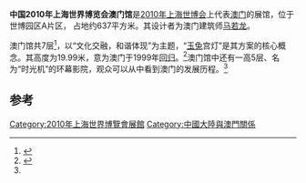 {{Infobox building
| building_name       = 2010年上海世博会澳门馆
| native_building_name= 
| former_names        =
| alternate_names     =
| image               = Expo_2010_Macau_Pavilion.jpg
| caption             = 
| map_type            = 
| altitude            = 
| building_type       = 
| architectural_style = 
| structural_system   = 
| cost                = 
| ren_cost            =
| location            = [[上海|上海]]世博园区A片区
| address             = 
| client              = 
| owner               = 
| current_tenants     = 
| landlord            = 
| coordinates         = 
| start_date          = 
| completion_date     = 
| inauguration_date   =
| renovation_date     = 
| demolition_date     = 
| destruction_date    = 
| height              = 
| diameter            = 
| other_dimensions    = 
| floor_count         = 
| floor_area          = 637平方米
| main_contractor     =
| architect           = [[马若龙|马若龙]]
| architecture_firm   = 
| structural_engineer = 
| services_engineer   = 
| civil_engineer      = 
| other_designers     = 
| quantity_surveyor   = 
| awards              = 
| ren_architect       =
| ren_firm            =
| ren_str_engineer    = 
| ren_serv_engineer   = 
| ren_civ_engineer    = 
| ren_oth_designers   = 
| ren_qty_surveyor    = 
| ren_awards          = 
| references          = 
}}

'''中国2010年上海世界博览会澳门馆'''是[[2010年上海世博会|2010年上海世博会]]上代表[[澳门|澳门]]的展馆，位于世博园区A片区，
占地约637平方米。其设计者为澳门建筑师[[马若龙|马若龙]]。

澳门馆共7层<ref name="cyol">{{cite web|url=http://expo.cyol.com/content/2010-02/09/content_3086167.htm|title=设计者称世博澳门馆改动不大|publisher=中青世博网|accessdate=2010-03-12}}{{Dead link|date=2018年6月 |bot=InternetArchiveBot |fix-attempted=no }}</ref>，以“文化交融，和谐体现”为主题，“[[玉兔|玉兔]]宫灯”是其方案的核心概念。其高度为19.99米，意为澳门于1999年[[澳门回归|回归]]。<ref>{{cite web|url=http://www.expo2010.cn/a/20100227/000013.htm|title=支起一对骄傲的耳朵 澳门馆外形设计将"粘"住人们眼球|publisher=上海世博会官网|accessdate=2010-03-12|deadurl=yes|archiveurl=https://web.archive.org/web/20100308085212/http://www.expo2010.cn/a/20100227/000013.htm|archivedate=2010-03-08}}</ref>澳门馆中还有一高5层、名为“时光机”的环幕影院，观众可以从中看到澳门的发展历程。<ref name="cyol" />

== 参考 ==
{{Commonscat|Macau Pavilion of Expo 2010|2010年上海世博会澳门馆}}
{{reflist}}

{{Chinese building-stub}}

{{2010年上海世博会展馆}}

[[Category:2010年上海世界博覽會展館|Category:2010年上海世界博覽會展館]]
[[Category:中國大陸與澳門關係|Category:中國大陸與澳門關係]]